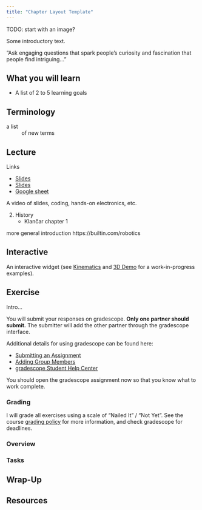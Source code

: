 ```yaml
---
title: "Chapter Layout Template"
---
```


TODO: start with an image?

Some introductory text.

“Ask engaging questions that spark people’s curiosity and fascination that people find intriguing…”

## What you will learn

- A list of 2 to 5 learning goals

## Terminology

a list
: of new terms

<!-- TODO: fill in notation -->

## Lecture

Links

- [Slides](../_static/lectures/)
- [Slides](../_static/lectures/)
- [Google sheet](https://docs.google.com/spreadsheets/d/1HJmlehaYhGWclDo1t0k6i1VHxN15zr8ZmJj7Rf_VEaI/edit?gid=1242365109#gid=1242365109)

A video of slides, coding, hands-on electronics, etc.

2. History
    - Klančar chapter 1

more general introduction
https://builtin.com/robotics


## Interactive

An interactive widget (see [Kinematics](0-Kinematics.qmd) and [3D Demo](drafts/threedemo.qmd) for a work-in-progress examples).

## Exercise

Intro...

You will submit your responses on gradescope. **Only one partner should submit.** The submitter will add the other partner through the gradescope interface.

Additional details for using gradescope can be found here:

- [Submitting an Assignment](https://help.gradescope.com/article/ccbpppziu9-student-submit-work)
- [Adding Group Members](https://help.gradescope.com/article/m5qz2xsnjy-student-add-group-members)
- [gradescope Student Help Center](https://help.gradescope.com/category/cyk4ij2dwi-student-workflow)

You should open the gradescope assignment now so that you know what to work complete.

### Grading

I will grade all exercises using a scale of "Nailed It" / "Not Yet". See the course [grading policy](../index.qmd#grading) for more information, and check gradescope for deadlines.

### Overview

### Tasks

## Wrap-Up

## Resources
